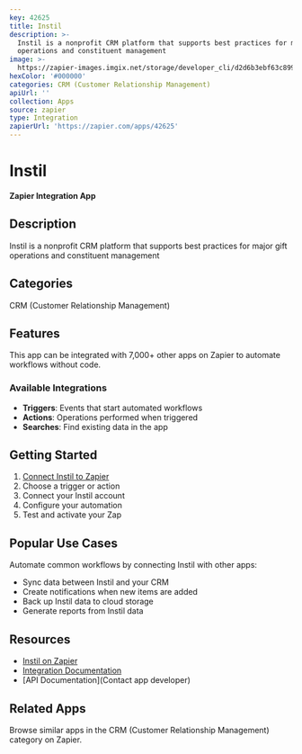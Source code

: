 ```yaml
---
key: 42625
title: Instil
description: >-
  Instil is a nonprofit CRM platform that supports best practices for major gift
  operations and constituent management
image: >-
  https://zapier-images.imgix.net/storage/developer_cli/d2d6b3ebf63c899aa9f951a322f933db.png?auto=format%2Ccompress&ixlib=python-3.0.0&q=50
hexColor: '#000000'
categories: CRM (Customer Relationship Management)
apiUrl: ''
collection: Apps
source: zapier
type: Integration
zapierUrl: 'https://zapier.com/apps/42625'
---
```

# Instil

**Zapier Integration App**

## Description

Instil is a nonprofit CRM platform that supports best practices for major gift operations and constituent management

## Categories

CRM (Customer Relationship Management)

## Features

This app can be integrated with 7,000+ other apps on Zapier to automate workflows without code.

### Available Integrations

- **Triggers**: Events that start automated workflows
- **Actions**: Operations performed when triggered
- **Searches**: Find existing data in the app

## Getting Started

1. [Connect Instil to Zapier](https://zapier.com/apps/42625)
2. Choose a trigger or action
3. Connect your Instil account
4. Configure your automation
5. Test and activate your Zap

## Popular Use Cases

Automate common workflows by connecting Instil with other apps:

- Sync data between Instil and your CRM
- Create notifications when new items are added
- Back up Instil data to cloud storage
- Generate reports from Instil data

## Resources

- [Instil on Zapier](https://zapier.com/apps/42625)
- [Integration Documentation](https://zapier.com/apps/42625/integrations)
- [API Documentation](Contact app developer)

## Related Apps

Browse similar apps in the CRM (Customer Relationship Management) category on Zapier.
